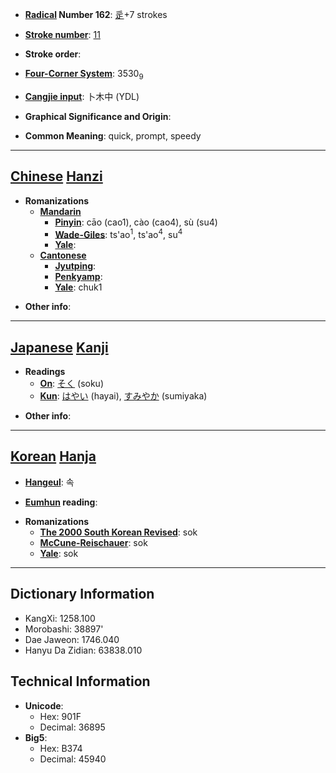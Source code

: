 * '''[[Wiktionary:Chinese radical index| Radical]] Number 162''': [[Wiktionary:Chinese radical index 辵|辵]]+7 strokes

* '''[[Wiktionary:Chinese total strokes index|Stroke number]]''': [[Wiktionary:Chinese total strokes index 11|11]]

* '''Stroke order''': 

* '''[[Wiktionary:Chinese four corner index|Four-Corner System]]''': 3530<sub>9</sub>

* '''[[Wiktionary:Chinese Cangjie index|Cangjie input]]''': 卜木中 (YDL)

* '''Graphical Significance and Origin''': 

* '''Common Meaning''': quick, prompt, speedy

----

== [[Chinese]] [[Hanzi]] ==

* '''Romanizations'''
** '''[[Mandarin]]'''
*** '''[[Pinyin]]''': cāo (cao1), cào (cao4), sù (su4)
*** '''[[Wade-Giles]]''': ts'ao<sup>1</sup>, ts'ao<sup>4</sup>, su<sup>4</sup>
*** '''[[Yale]]''': 
** '''[[Cantonese]]'''
*** '''[[Jyutping]]''':
*** '''[[Penkyamp]]''': 
*** '''[[Yale]]''': chuk1

* '''Other info''': 

----

== [[Japanese]] [[Kanji]] ==

* '''Readings'''
** '''[[On]]''': [[そく]] (soku)
** '''[[Kun]]''': [[はやい]] (hayai), [[すみやか]] (sumiyaka)

* '''Other info''':  

----

== [[Korean]] [[Hanja]] ==

* '''[[Hangeul]]''': 속

* '''[[Eumhun]] reading''': 

* '''Romanizations'''
** '''[[The 2000 South Korean Revised Romanization|The 2000 South Korean Revised]]''': sok
** '''[[McCune-Reischauer]]''': sok
** '''[[Yale]]''': sok

----

== Dictionary Information ==

* KangXi: 1258.100
* Morobashi: 38897'
* Dae Jaweon: 1746.040
* Hanyu Da Zidian: 63838.010

== Technical Information ==

* '''Unicode''':
** Hex: 901F
** Decimal: 36895
* '''Big5''':
** Hex: B374
** Decimal: 45940